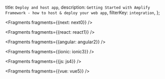  title: `Deploy and host app`,
  description: `Getting Started with Amplify Framework - how to host & deploy your web app`,
  filterKey: `integration`,
};


<Fragments fragments={{next: next0}} />


<Fragments fragments={{react: react1}} />


<Fragments fragments={{angular: angular2}} />


<Fragments fragments={{ionic: ionic3}} />


<Fragments fragments={{js: js4}} />


<Fragments fragments={{vue: vue5}} />

